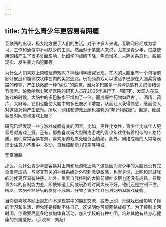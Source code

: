 ```yaml
---
---
---
```

title: 为什么青少年更容易有网瘾
---






互联网的出现，极大地方便了人们的生活。对于许多人来说，互联网已经成为学习、工作和通信中不可缺少的工具。然而对于某些人来说，尤其是青少年，过度使用网络产生了很多负面影响，比如学习成绩下降、焦虑增多、人际关系恶化、脱离现实、发生暴力和犯罪等。

为什么人们喜欢上网和玩游戏呢？神经科学研究发现，在人的大脑里有一个包括前额叶皮层和腹侧纹状体在内的奖赏通路。玩视频游戏可以激活多巴胺在大脑奖赏通路的传输，产生快感或一种“愉快”的感觉，因为多巴胺是一种与快感有关的情绪调节激素。伦敦哈默史密斯医院的研究人员在2005年进行了一项研究，发现人在玩游戏的时候，大脑中的多巴胺水平增加了一倍。而成瘾性药物如尼古丁、酒精、鸦片、大麻等，它们也能使大脑中的多巴胺水平增加，从而让人获得快感，继而使人对这些药物产生依赖。所以，网络和游戏上瘾也被称为“非药物成瘾”。但是，谁最容易对网络和游戏上瘾？

研究已经发现一些与游戏成瘾有关的因素。比如，男性比女性，青少年比成年人更容易对游戏上瘾。还有，那些喜欢玩大型网络游戏的青少年往往有着相似的人格特质。他们常常容易害羞，喜欢用游戏来处理负面情绪。此外，网络成瘾的人常常表现出注意力不集中、多动、自我控制能力较差等特征。

奖赏通路



那么，为什么青少年更容易对上网和玩游戏上瘾？这是因为青少年的大脑还没有完全发育成熟，与奖赏有关的神经系统对外界刺激更敏感，也就是说，上网和玩游戏的时候更容易有快感。此外，负责自我控制的大脑前额叶皮层也还没有成熟，导致青少年的自制能力差，即使知道上网或玩游戏时间太长不好，他们还是控制不住。所以，大脑神经系统的发育不成熟，导致了青少年容易对网络和游戏成瘾。

当你更喜欢与网上朋友而不是现实中的朋友交流，或者上网、玩游戏已经影响了你的学习和生活，但你还是控制不住自己，这说明你可能网络成瘾了。为了控制上网时间，你需要尽量多地参加体育活动，加入学校的各种社团，培养其他有益身心健康的兴趣爱好。（买晓琴　刘超）